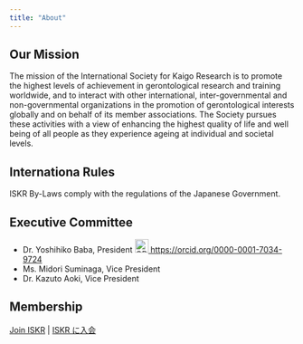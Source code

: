 ```yaml
---
title: "About"
---
```


## Our Mission

The mission of the International Society for Kaigo Research is to promote the highest levels of achievement in gerontological research and training worldwide, and to interact with other international, inter-governmental and non-governmental organizations in the promotion of gerontological interests globally and on behalf of its member associations. The Society pursues these activities with a view of enhancing the highest quality of life and well being of all people as they experience ageing at individual and societal levels.

## Internationa Rules

ISKR By-Laws comply with the regulations of the Japanese Government.

## Executive Committee

- Dr. Yoshihiko Baba, President <a href="https://orcid.org/0000-0001-7034-9724" aria-label="View ORCID record"><img src="orcid.svg" width=24 height=24 alt="ORCID iD"/> https://orcid.org/0000-0001-7034-9724</a>
- Ms. Midori Suminaga, Vice President
- Dr. Kazuto Aoki, Vice President

## Membership

[Join ISKR](https://gkb.jp/s/iskr/application) | [ISKR に入会](https://gkb.jp/s/iskr/application)